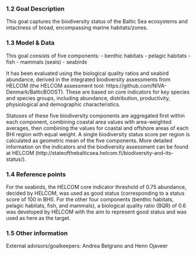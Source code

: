 ### 1.2 Goal Description

This goal captures the biodiversity status of the Baltic Sea ecosystems and intactness of broad, encompassing marine habitats/zones.

### 1.3 Model & Data 

This goal consists of five components: 
- benthic habitats
- pelagic habitats
- fish
- mammals (seals)
- seabirds

It has been evaluated using the biological quality ratios and seabird abundance, derived in the integrated biodiversity assessments from HELCOM (the HELCOM assessment tool: https://github.com/NIVA-Denmark/BalticBOOST). 
These are based on core indicators for key species and species groups, including abundance, distribution, productivity, physiological and demographic characteristics. 

Statuses of these five biodiversity components are aggregated first within each component, combining coastal area values with area-weighted averages, then combining the values for coastal and offshore areas of each BHI region with equal weight. 
A single biodiversity status score per region is calculated as geometric mean of the five components. 
More detailed information on the indicators and the biodiversity assessment can be found at HELCOM (http://stateofthebalticsea.helcom.fi/biodiversity-and-its-status/).

### 1.4 Reference points

For the seabirds, the HELCOM core indicator threshold of 0.75 abundance, decided by HELCOM, was used as good status (corresponding to a status score of 100 in BHI). 
For the other four components (benthic habitats, pelagic habitats, fish, and mammals), a biological quality ratio (BQR) of 0.6 was developed by HELCOM with the aim to represent good status and was used as here as the target.

### 1.5 Other information

External advisors/goalkeepers: Andrea Belgrano and Henn Ojaveer